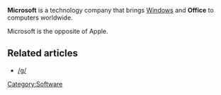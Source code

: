 '''Microsoft''' is a technology company that brings [[Windows]] and '''Office''' to computers worldwide.

Microsoft is the opposite of Apple.

== Related articles ==
* [[/g/]]

[[Category:Software]]
